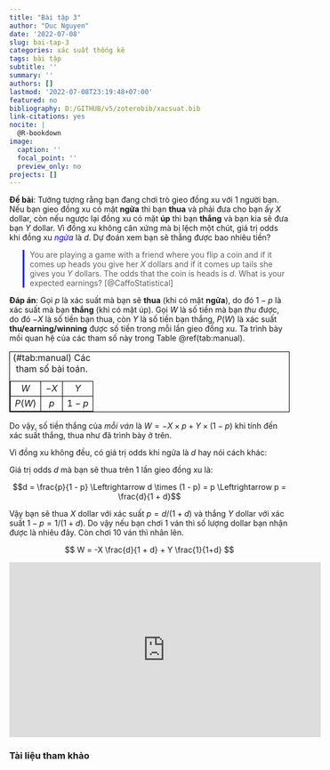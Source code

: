 ```yaml
---
title: "Bài tập 3"
author: "Duc Nguyen"
date: '2022-07-08'
slug: bai-tap-3
categories: xác suất thống kê
tags: bài tập
subtitle: ''
summary: ''
authors: []
lastmod: '2022-07-08T23:19:48+07:00'
featured: no
bibliography: D:/GITHUB/v5/zoterobib/xacsuat.bib
link-citations: yes
nocite: |
  @R-bookdown
image:
  caption: ''
  focal_point: ''
  preview_only: no
projects: []
---
```


**Đề bài**: Tưởng tượng rằng bạn đang chơi trò gieo đồng xu với 1 người bạn. Nếu bạn gieo  đồng xu có mặt **ngửa** thì bạn **thua** và phải đưa cho bạn ấy $X$ dollar, còn nếu ngược lại đồng xu có mặt **úp** thì bạn **thắng** và bạn kia sẽ đưa bạn $Y$ dollar. Vì đồng xu không cân xứng mà bị lệch một chút, giá trị odds khi đồng xu <span style="color:blue">*ngửa*</span> là $d$. Dự đoán xem bạn sẽ thắng được bao nhiêu tiền?

> You are playing a game with a friend where you flip a coin and if it comes up heads you give her $X$ dollars and if it comes up tails she gives you $Y$ dollars. The odds that the coin is heads is $d$. What is your expected earnings? [@CaffoStatistical]

**Đáp án**: Gọi $p$ là xác suất mà bạn sẽ **thua** (khi có mặt **ngửa**), do đó $1 - p$ là xác suất mà bạn **thắng** (khi có mặt úp). Gọi $W$ là số tiền mà bạn *thu* được, do đó $-X$ là số tiền bạn thua, còn $Y$ là số tiền bạn thắng, $P(W)$ là xác suất **thu/earning/winning** được số tiền trong mỗi lần gieo đồng xu. Ta trình bày mối quan hệ của các tham số này trong Table \@ref(tab:manual). 

Table: (\#tab:manual) Các tham số bài toán.

|        |      |         |
|:------:|:----:|:-------:|
| $W$    | $-X$ | $Y$     |
| $P(W)$ | $p$  | $1 - p$ |

<style>
table {
    border-collapse: collapse;
    width: 100%;
}
table, th, td {
   border: 1px solid black;
}
blockquote {
    border-left: solid blue;
    padding-left: 10px;
}
</style>

Do vậy, số tiền thắng của *mỗi ván* là $W = -X \times p + Y \times (1 - p)$ khi tính đến xác suất thắng, thua như đã trình bày ở trên.

Vì đồng xu không đều, có giá trị odds khi ngửa là $d$ hay nói cách khác:

Giá trị odds $d$ mà bạn sẽ thua trên 1 lần gieo đồng xu là:

$$d = \frac{p}{1 - p} \Leftrightarrow d \times (1 - p) = p \Leftrightarrow p = \frac{d}{1 + d}$$

Vậy bạn sẽ thua $X$ dollar với xác suất $p = d/(1 + d)$ và thắng $Y$ dollar với xác suất $1 - p = 1/(1 + d)$. Do vậy nếu bạn chơi 1 ván thì số lượng dollar bạn nhận được là nhiêu đây. Còn chơi 10 ván thì nhân lên.

$$
W = -X \frac{d}{1 + d} + Y \frac{1}{1+d}
$$

<iframe width="560" height="315" src="https://www.youtube.com/embed/5J88Zq0q81o" title="YouTube video player" frameborder="0" allow="accelerometer; autoplay; clipboard-write; encrypted-media; gyroscope; picture-in-picture" allowfullscreen>

</iframe>

### Tài liệu tham khảo
